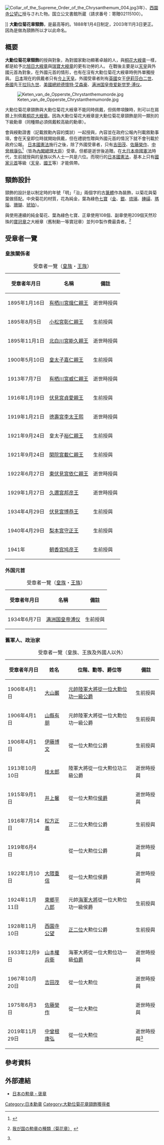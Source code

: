 [[File:Collar_of_the_Supreme_Order_of_the_Chrysanthemum_004.jpg|thumb]]3年）、[[西園寺公望|西園寺公望]]に授与された物。国立公文書館所蔵（請求番号：寄贈02115100）。</ref>]]
'''大勳位菊花章頸飾'''，是最高等的{{tsl|ja|勲章 (日本)|日本勲章}}。1888年1月4日制定，2003年11月3日更正。因為是做為頸飾所以才以此命名。
{{Japanese|大勲位 菊花章 頸飾|だいくんい きっかしょう けいしょく}}

==概要==
'''大勳位菊花章頸飾'''的授與對象，為對國家勳功顯著卓越的人，與[[桐花章|桐花大綬章]]一樣，都是給予比[[旭日大綬章|旭日大綬章]]與[[瑞寶大綬章|瑞寶大綬章]]的更有功勞的人。
在戰後主要是以[[天皇|天皇]]與外國元首為對象，在外國元首的情形，也有在沒有大勳位菊花大綬章時例外單獨授與。
[[日本|日本]]現在的佩戴者只有[[德仁|今上天皇]]。外國受章者則有[[英國|英國]]女王[[伊莉莎白二世|伊莉莎白二世]]、[[泰國|泰國]]先王[[拉玛九世|拉玛九世]]、[[美國總統|美國總統]][[德懷特·艾森豪|德懷特·艾森豪]]、[[满洲国皇帝|满洲国皇帝]][[爱新觉罗·溥仪|爱新觉罗·溥仪]]。

[[File:Keten_van_de_Opperste_Chrystanthemumorde.jpg|thumb]]

大勳位菊花章頸飾與大勳位菊花大綬章不能同時佩戴，但佩帶項鍊時，則可以在肩膀上別佩戴[[桐花章|桐花大綬章]]。因為大勳位菊花大綬章是大勳位菊花章頸飾是同一類別的下級勳章（同種類必須佩戴較高級的勳章）。

會與綬勳證書（記載敘勳內容的獎狀）一起授與，內容並在政府公報內刊載敘勳事項，會在天皇即位時就開始佩戴，但在禮貌性贈與外國元首的情況下就不會刊載於政府公報。
[[日本國憲法|日本國憲法]]施行之後，除了外國受章者，只有[[吉田茂|吉田茂]]、[[佐藤榮作|佐藤榮作]]、[[中曾根康弘|中曾根康弘]]<ref name="#1">{{Cite web |url=https://www.sankei.com/smp/politics/news/191227/plt1912270005-s1.html |title=中曽根氏に従一位 大勲位菊花章頸飾を授与 |access-date=2020-02-12 |archive-date=2020-12-11 |archive-url=https://web.archive.org/web/20201211020508/https://www.sankei.com/smp/politics/news/191227/plt1912270005-s1.html |dead-url=no }}</ref>（皆為[[內閣總理大臣|內閣總理大臣]]）受章。但都是逝世後追贈。在[[大日本帝國憲法|大日本帝國憲法]]時代，生前就授與的皇族以外人士一共是六位。而現行的[[日本國憲法|日本國憲法]]，基本上只有[[國家元首|國家元首]]等級（[[天皇|天皇]]、[[國王|國王]]等）才能佩帶。

==頸飾設計==
頸飾的設計是以制定時的年號「明」「治」兩個字的古[[篆書|篆體]]作為裝飾，以菊花與菊葉做搭配。中央菊花的材質，花為純金，葉為綠色[[七宝_(佛教)|七寶]]（[[金|金]]、[[銀|銀]]、[[琉璃|琉璃]]、[[硨磲|硨磲]]、[[瑪瑙|瑪瑙]]、[[珊瑚|珊瑚]]、[[琥珀|琥珀]]）。

與使用連續的純金菊花、葉為綠色七寶、正章使用108個、副章使用209個天然珍珠的[[寶冠章|寶冠章]]之大綬章（舊制勳一等寶冠章）並列{{tsl|ja|勲章 (日本)|日本勲章}}中製作費最貴者。<ref>{{ja}}[http://www8.cao.go.jp/intro/kunsho/kikka.html 我が国の勲章の種類（菊花章）] {{Wayback|url=http://www8.cao.go.jp/intro/kunsho/kikka.html |date=20080621084000 }}</ref>

== 受章者一覽 ==
=== 皇族關係者 ===
{|class="wikitable"
|+受章者一覽（[[皇族|皇族]]・[[王族|王族]]）
!受章者年月日||名稱||備註
|-
|1895年1月16日||[[有栖川宮熾仁親王|有栖川宮熾仁親王]]||逝世時授與
|-
|1895年8月5日||[[小松宮彰仁親王|小松宮彰仁親王]]||生前授與
|-
|1895年11月1日||[[北白川宮能久親王|北白川宮能久親王]]||逝世時授與
|-
|1900年5月10日||[[皇太子|皇太子]][[大正天皇|嘉仁親王]]||生前授與
|-
|1913年7月7日||[[有栖川宮威仁親王|有栖川宮威仁親王]]||逝世時授與
|-
|1916年1月19日||[[伏見宮貞愛親王|伏見宮貞愛親王]]||生前授與
|-
|1919年1月21日||[[朝鮮高宗|德壽宮李太王熙]]||逝世時授與
|-
|1921年9月24日||皇太子[[昭和天皇|裕仁親王]]||生前授與
|-
|1921年9月24日||[[閑院宮載仁親王|閑院宮載仁親王]]||生前授與
|-
|1922年6月27日||[[東伏見宮依仁親王|東伏見宮依仁親王]]||逝世時授與 
|-
|1929年1月27日||[[久邇宮邦彦王|久邇宮邦彦王]]||逝世時授與
|-
|1934年4月29日||[[伏見宮博恭王|伏見宮博恭王]]||生前授與
|-
|1940年4月29日||[[梨本宮守正王|梨本宮守正王]]||生前授與
|-
|1941年||[[朝香宫鸠彦王|朝香宫鸠彦王]]||生前授與
|}

=== 外国元首 ===
{|class="wikitable"
|+受章者一覽（[[皇族|皇族]]・[[王族|王族]]）
!受章者年月日||名稱||備註
|-
|1934年6月7日||[[满洲国皇帝|满洲国皇帝]][[溥仪|溥仪]]||生前授與
|}

=== 舊軍人、政治家 ===
{|class="wikitable"
|+受章者一覽（皇族、王族及外國人以外）
!受章者年月日||姓名||位階、勳等、爵位等||備註
|-
|1906年4月1日||[[大山巖|大山巖]]||[[元帥_(日本)|元帥]][[日本陸軍大將列表|陸軍大將]][[從一位|從一位]][[大勳位菊花章|大勳位]][[金鵄勳章|功一級]][[公爵|公爵]]||生前授與
|-
|1906年4月1日||[[山縣有朋|山縣有朋]]||元帥陸軍大將從一位大勳位功一級公爵||生前授與
|-
|1906年4月1日||[[伊藤博文|伊藤博文]]||從一位大勲位公爵||生前授與
|-
|1913年10月10日||[[桂太郎|桂太郎]]||陸軍大將從一位大勲位功三級公爵||逝世時授與
|-
|1915年9月1日||[[井上馨|井上馨]]||從一位大勲位[[侯爵|侯爵]]||逝世時授與
|-
|1916年7月14日||[[松方正義|松方正義]]||正二位大勲位公爵||生前授與
|-
|1919年6月4日||{{tsl|ja|徳大寺実則|德大寺實則}}||從一位大勲位公爵||逝世時授與
|-
|1922年1月10日||[[大隈重信|大隈重信]]||從一位大勲位侯爵||逝世時授與
|-
|1924年11月11日||[[東鄉平八郎|東鄉平八郎]]||元帥[[日本海軍大將列表|海軍大將]]從一位大勲位功一級侯爵||生前授與
|-
|1928年11月10日||[[西園寺公望|西園寺公望]]||[[正二位|正二位]]大勲位公爵||生前授與
|-
|1933年12月9日||[[山本權兵衛|山本權兵衛]]||海軍大將從一位大勲位功一級[[伯爵|伯爵]]||逝世時授與
|-
|1967年10月20日||[[吉田茂|吉田茂]]||從一位大勲位||逝世時授與
|-
|1975年6月3日||[[佐藤榮作|佐藤榮作]]||從一位大勲位||逝世時授與
|-
|2019年11月29日||[[中曾根康弘|中曾根康弘]]||從一位大勲位||逝世時授與<ref name="#1"/>
|}

==參考資料==
<div class="references-small">
<references />
</div>

==外部連結==
*{{ja}}[https://web.archive.org/web/20080703043308/http://www8.cao.go.jp/intro/kunsho/index.html 日本の勲章・褒章]

{{日本勳章}}

[[Category:日本勳章|Category:日本勳章]]
[[Category:大勳位菊花章頸飾獲得者|Category:大勳位菊花章頸飾獲得者]]